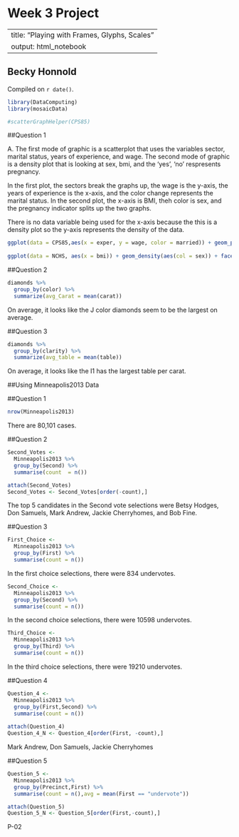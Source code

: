 # Week 3 Project

---
title: "Playing with Frames, Glyphs, Scales"
output: html_notebook
---

## Becky Honnold

<!-- leave this material as is -->
Compiled on `r date()`.

```r
library(DataComputing)
library(mosaicData)
```

```r
#scatterGraphHelper(CPS85)
```


##Question 1

A. The first mode of graphic is a scatterplot that uses the variables sector, marital status, years of experience, and wage.
The second mode of graphic is a density plot that is looking at sex, bmi, and the 'yes', 'no' respresents pregnancy.

In the first plot, the sectors break the graphs up, the wage is the y-axis, the years of experience is the x-axis, and the color change represents the marital status.
In the second plot, the x-axis is BMI, theh color is sex, and the pregnancy indicator splits up the two graphs.

There is no data variable being used for the x-axis because the this is a density plot so the y-axis represents the density of the data.  

```r
ggplot(data = CPS85,aes(x = exper, y = wage, color = married)) + geom_point() + facet_wrap(~ sector) + xlim(0,20) + ylim(0,20)
       
ggplot(data = NCHS, aes(x = bmi)) + geom_density(aes(col = sex)) + facet_wrap(~pregnant)
```

##Question 2

```r
diamonds %>%
  group_by(color) %>%
  summarize(avg_Carat = mean(carat))
```

On average, it looks like the J color diamonds seem to be the largest on average.

##Question 3

```r
diamonds %>%
  group_by(clarity) %>%
  summarize(avg_table = mean(table))
```

On average, it looks like the I1 has the largest table per carat.

##Using Minneapolis2013 Data

##Question 1

```r
nrow(Minneapolis2013)
```

There are 80,101 cases.

##Question 2

```r
Second_Votes <-
  Minneapolis2013 %>%
  group_by(Second) %>%
  summarise(count  = n())

attach(Second_Votes)
Second_Votes <- Second_Votes[order(-count),]
```

The top 5 candidates in the Second vote selections were Betsy Hodges, Don Samuels, Mark Andrew, Jackie Cherryhomes, and Bob Fine.

##Question 3

```r
First_Choice <- 
  Minneapolis2013 %>%
  group_by(First) %>%
  summarise(count = n())


```

In the first choice selections, there were 834 undervotes.

```r
Second_Choice <- 
  Minneapolis2013 %>%
  group_by(Second) %>%
  summarise(count = n())
```

In the second choice selections, there were 10598 undervotes.

```r
Third_Choice <- 
  Minneapolis2013 %>%
  group_by(Third) %>%
  summarise(count = n())
```

In the third choice selections, there were 19210 undervotes.

##Question 4

```r
Question_4 <-
  Minneapolis2013 %>%
  group_by(First,Second) %>%
  summarise(count = n())
  
attach(Question_4)
Question_4_N <- Question_4[order(First, -count),]
```

Mark Andrew, Don Samuels, Jackie Cherryhomes

##Question 5

```r
Question_5 <-
  Minneapolis2013 %>%
  group_by(Precinct,First) %>%
  summarise(count = n(),avg = mean(First == "undervote"))

attach(Question_5)
Question_5_N <- Question_5[order(First,-count),]

```

P-02









